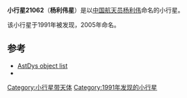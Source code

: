 {{Infobox Planet 
| minorplanet = yes 
| width = 25em 
| bgcolour = #FFFFC0 
| name=21064杨利伟
| discovery=yes
| discoverer=[[埃里克·瓦尔特·埃尔斯特|埃里克·瓦尔特·埃尔斯特]]
| discovery_site = [[智利|智利]][[欧洲南方天文台|欧洲南方天文台]]
| discovered = 1991年6月6日
| designations = yes
| mp_name = 21064
| alt_names = 1991 LY1, 1999 VT38
| category=[[小行星带天体|小行星带天体]]
| epoch=2005年11月26日（[[儒略日|JD]] 2453700.5）
| semimajor=476.390 [[Giga|G]][[metre|m]] (3.184 [[天文单位|AU]])
| perihelion=417.926 Gm (2.794 AU)
| aphelion=534.854 Gm (3.575 AU)
| eccentricity=0.123
| period=2075.650 [[天|d]] (5.68 [[儒略年|a]])
| inclination=2.607[[degree_(angle)|°]]
| asc_node=81.551°
| arg_peri=160.312°
| mean_anomaly=200.741°
| speed=16.63 km/[[second|s]]
| dimensions=? km
| mass=?×10<sup>?</sup> [[kilogram|kg]]
| density=? g/[[cubic_centimetre|cm³]]
| gravity=? m/s²
| escape_velocity=? km/s
| rotation=? d
| spectral_class=?
| abs_mag=14.1
| albedo=0.1?
| temperature=~156 [[kelvin|K]]}}
'''小行星21062'''（'''杨利伟星'''）是以[[中国航天员|中国航天员]][[杨利伟|杨利伟]]命名的小行星。

该小行星于1991年被发现，2005年命名。

==参考==
*[http://hamilton.dm.unipi.it/cgi-bin/astdys/astibo?objects:Yangliwei;main AstDys object list] {{Wayback|url=http://hamilton.dm.unipi.it/cgi-bin/astdys/astibo?objects:Yangliwei;main |date=20040618082110 }}
*{{cite news|url=http://www.spacedaily.com/news/telescopes-05k.html|title=Asteroids Named After First Manned Spacecraft, Spaceman|date=March 17, 2005|publisher=Xinhua News Agency|accessdate=2008-10-15|archive-date=2021-02-13|archive-url=https://web.archive.org/web/20210213215552/https://www.spacedaily.com/news/telescopes-05k.html|dead-url=no}}

[[Category:小行星带天体|Category:小行星带天体]]
[[Category:1991年发现的小行星|Category:1991年发现的小行星]]